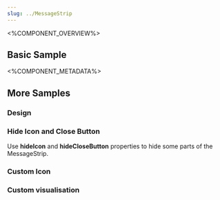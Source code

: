 ```yaml
---
slug: ../MessageStrip
---
```



<%COMPONENT_OVERVIEW%>

## Basic Sample
<Basic />

<%COMPONENT_METADATA%>

## More Samples

### Design
<Design />

### Hide Icon and Close Button 
Use <b>hideIcon</b> and <b>hideCloseButton</b> properties to hide some parts of the MessageStrip.

<HideIconAndButton />

### Custom Icon
<Custom />

### Custom visualisation
<CustomColors />